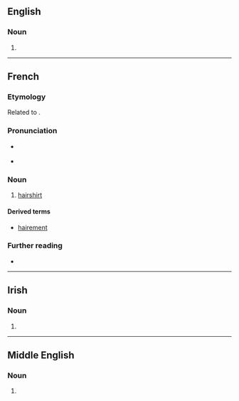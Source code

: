 {{also|Haire|häire|Häire}}

==English==

===Noun===
{{en-noun|~}}

# {{obsolete spelling of|hair|lang=en}}

----

==French==

===Etymology===
Related to {{cog|en|hair}}.

===Pronunciation===
* {{fr-asph}} {{fr-IPA}}
* {{homophones|lang=fr|air|aire|airent|aires|airs|ère|ères|erre|errent|erres|ers|haires|hère|hères}}

===Noun===
{{fr-noun|f}}

# [[hairshirt]]

====Derived terms====
* [[hairement]]

===Further reading===
* {{R:TLFi}}

----

==Irish==

===Noun===
{{head|ga|mutated noun}}

# {{h-prothesis of|aire|lang=ga}}

----

==Middle English==

===Noun===
{{head|enm|noun}}

# {{alt form|lang=enm|her|t=hair|id=hair}}